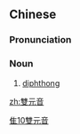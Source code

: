 {{also|双元音}}
==Chinese==
{{zh-forms|s=双元音|type=12}}

===Pronunciation===
{{zh-pron
|m=shuāngyuányīn
|cat=n
}}

===Noun===
{{zh-noun}}

# [[diphthong]]

[[Category:zh:Phonetics|隹10雙元音]]

[[zh:雙元音]]